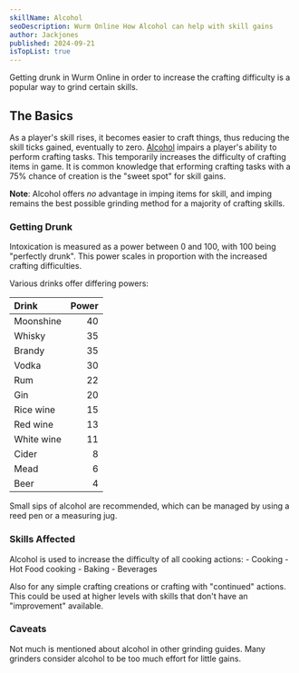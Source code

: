 ```yaml
---
skillName: Alcohol
seoDescription: Wurm Online How Alcohol can help with skill gains
author: Jackjones
published: 2024-09-21
isTopList: true
---
```

Getting drunk in Wurm Online in order to increase the crafting difficulty is a popular way to grind certain skills.

## The Basics

As a player's skill rises, it becomes easier to craft things, thus reducing the skill ticks gained, eventually to zero. [Alcohol](https://www.wurmpedia.com/index.php/Alcohol) impairs a player's ability to perform crafting tasks. This temporarily increases the difficulty of crafting items in game. It is common knowledge that erforming crafting tasks with a 75% chance of creation is the "sweet spot" for skill gains.

**Note**: Alcohol offers _no_ advantage in imping items for skill, and imping remains the best possible grinding method for a majority of crafting skills.

### Getting Drunk

Intoxication is measured as a power between 0 and 100, with 100 being "perfectly drunk". This power scales in proportion with the increased crafting difficulties.

Various drinks offer differing powers:

| Drink | Power |
|:- | -:|
|Moonshine | 40|
|Whisky | 35|
|Brandy | 35|
|Vodka | 30|
|Rum | 22|
|Gin | 20|
|Rice wine | 15|
|Red wine | 13|
|White wine | 11|
|Cider | 8|
|Mead | 6|
|Beer | 4|

Small sips of alcohol are recommended, which can be managed by using a reed pen or a measuring jug.

### Skills Affected

Alcohol is used to increase the difficulty of all cooking actions:
    - Cooking
    - Hot Food cooking
    - Baking
    - Beverages

Also for any simple crafting creations or crafting with "continued" actions. This could be used at higher levels with skills that don't have an "improvement" available.

### Caveats

Not much is mentioned about alcohol in other grinding guides. Many grinders consider alcohol to be too much effort for little gains.

